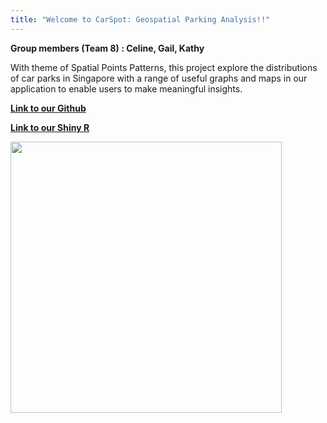 ```yaml
---
title: "Welcome to CarSpot: Geospatial Parking Analysis!!"
---
```


**Group members (Team 8) : Celine, Gail, Kathy**

With theme of Spatial Points Patterns, this project explore the distributions of car parks in Singapore with a range of useful graphs and maps in our application to enable users to make meaningful insights.

[**Link to our Github**](https://github.com/gailteh/IS415-Project)

[**Link to our Shiny R**](https://gailteh.shinyapps.io/is415-project/?_ga=2.78233492.1457956852.1680489214-883406947.1677482006)

![](Project%20Overview/images/undraw_City_driver_re_9xyv.png){fig-align="center" width="434"}
